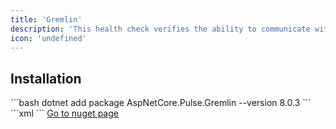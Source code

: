 ```yaml
---
title: 'Gremlin'
description: 'This health check verifies the ability to communicate with Gremlin'
icon: 'undefined'
---
```


## Installation

<Tabs>
  <Tab title=".NET CLI">
    ```bash
    dotnet add package AspNetCore.Pulse.Gremlin --version 8.0.3
    ```
  </Tab>
  <Tab title="Package Reference">
    ```xml
    <PackageReference Include="AspNetCore.Pulse.Gremlin" Version="8.0.3" />
    ```
  </Tab>
  <Tab title="Nuget">
    <a href="https://www.nuget.org/packages/AspNetCore.Pulse.Gremlin/" target="_blank">Go to nuget page</a>
  </Tab>
</Tabs>



